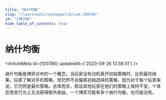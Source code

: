 ```yaml
---
title: "纳什均衡"
slug: "/learn/wiki/nashequilibrium-100786"
id: "100786"
hide_table_of_contents: true
---
```



# 纳什均衡

<ArticleMeta id={100786} updatedAt={'2023-09-26 13:58:51'} />
<div className='border-solid border-b border-t-0 my-4 border-[var(--ifm-color-gray-300)]' />

纳什均衡是博弈论中的一个概念，当玩家没有动机离开初始策略时，达到最优结果。玩家了解对手的策略，但仍然不会偏离初始选择的策略，因为对于每个玩家来说，它仍然是最优策略。总体而言，假设其他玩家在他们的策略上保持不变，个体在改变行为上无法获得额外收益。一个博弈可能有多个纳什均衡，也可能没有。
